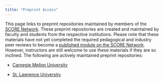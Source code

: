 ```yaml
---
title: "Preprint Access"
---
```


This page links to preprint repositories maintained by members of the [SCORE Network](https://scorenetwork.org/index.html). These preprint repositories are created and maintained by faculty and students from the respective institutions. Please note that these materials have not yet completed the required pedagogical and industry peer reviews to become a [published module on the SCORE Network](https://modules.scorenetwork.org/). However, instructors are still welcome to use these materials if they are so inclined. The following are actively maintained preprint repositories:

+ [Carnegie Mellon University](https://ryurko.github.io/cmu_score_preprints/)

+ [St. Lawrence University](https://iramler.github.io/slu_score_preprints/)

